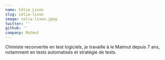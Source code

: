```yaml
---
name: Célia Lixon
slug: celia-lixon
image: celia-lixon.jpeg
twitter: ''
github: ''
company: Matmut
---
```


Chimiste reconvertie en test logiciels, je travaille à le Matmut depuis 7 ans, notamment en tests automatisés et stratégie de tests.
